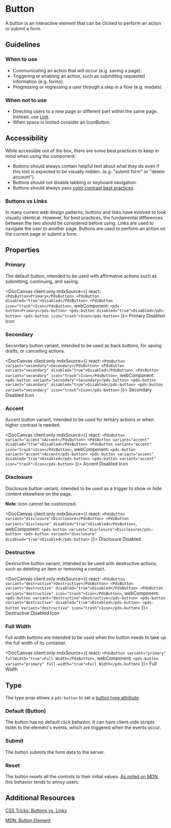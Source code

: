 
# Button

A button is an interactive element that can be clicked to perform an action or submit a form.

## Guidelines

### When to use

- Communicating an action that will occur (e.g. saving a page).
- Triggering or enabling an action, such as submitting requested information (e.g. forms).
- Progressing or regressing a user through a step in a flow (e.g. modals).

### When not to use

- Directing users to a new page or different part within the same page. Instead, use [Link](/docs/components-link--external).
- When space is limited consider an IconButton.

## Accessibility

While accessible out of the box, there are some best practices to keep in mind when using the component:

- Buttons should always contain helpful text about what they do even if this text is expected to be visually hidden. (e.g. "submit form" or "delete account").
- Buttons should not disable tabbing or keyboard navigation.
- Buttons should always pass [color contrast best practices](https://www.w3.org/WAI/WCAG22/Understanding/contrast-minimum.html).

### Buttons vs Links

In many current web design patterns, buttons and links have evolved to look visually identical. However, for best practices, the fundamental differences between the two should be considered before using. Links are used to navigate the user to another page. Buttons are used to perform an action on the current page or submit a form.

## Properties

<DocArgsTable componentName="pds-button" docSource={components}/>

### Primary

The default button, intended to be used with affirmative actions such as submitting, continuing, and saving.

<DocCanvas client:only
  mdxSource={{
    react: `
    <PdsButton>Primary</PdsButton>
    <PdsButton disabled="true">Disabled</PdsButton>
    <PdsButton icon="trash">Icon</PdsButton>
    `,
    webComponent: `
    <pds-button>Primary</pds-button>
    <pds-button disabled="true">Disabled</pds-button>
    <pds-button icon="trash">Icon</pds-button>
    `
}}>
  <pds-button>Primary</pds-button>
  <pds-button disabled="true">Disabled</pds-button>
  <pds-button icon="trash">Icon</pds-button>
</DocCanvas>

### Secondary

Secondary button variant, intended to be used as back buttons, for saving drafts, or cancelling actions.

<DocCanvas client:only
  mdxSource={{
    react: `
    <PdsButton variant="secondary">Secondary</PdsButton>
    <PdsButton variant="secondary" disabled="true">Disabled</PdsButton>
    <PdsButton variant="secondary" icon="trash">Icon</PdsButton>
    `,
    webComponent: `
    <pds-button variant="secondary">Secondary</pds-button>
    <pds-button variant="secondary" disabled="true">Disabled</pds-button>
    <pds-button variant="secondary" icon="trash">Icon</pds-button>
    `
}}>
  <pds-button variant="secondary">Secondary</pds-button>
  <pds-button variant="secondary" disabled="true">Disabled</pds-button>
  <pds-button variant="secondary" icon="trash">Icon</pds-button>
</DocCanvas>

### Accent

Accent button variant, intended to be used for tertiary actions or when higher contrast is needed.

<DocCanvas client:only
  mdxSource={{
    react: `
    <PdsButton variant="accent">Accent</PdsButton>
    <PdsButton variant="accent" disabled="true">Disabled</PdsButton>
    <PdsButton variant="accent" icon="trash">Icon</PdsButton>
    `,
    webComponent: `
    <pds-button variant="accent">Accent</pds-button>
    <pds-button variant="accent" disabled="true">Disabled</pds-button>
    <pds-button variant="accent" icon="trash">Icon</pds-button>
    `
}}>
  <pds-button variant="accent">Accent</pds-button>
  <pds-button variant="accent" disabled="true">Disabled</pds-button>
  <pds-button variant="accent" icon="trash">Icon</pds-button>
</DocCanvas>

### Disclosure

Disclosure button variant, intended to be used as a trigger to show or hide content elsewhere on the page.

**Note**: Icon cannot be customized.

<DocCanvas client:only
  mdxSource={{
    react: `
    <PdsButton variant="disclosure">Disclosure</PdsButton>
    <PdsButton variant="disclosure" disabled="true">Disabled</PdsButton>
    `,
    webComponent: `
    <pds-button variant="disclosure">Disclosure</pds-button>
    <pds-button variant="disclosure" disabled="true">Disabled</pds-button>
    `
}}>
  <pds-button variant="disclosure">Disclosure</pds-button>
  <pds-button variant="disclosure" disabled="true">Disabled</pds-button>
</DocCanvas>

### Destructive

Destructive button variant, intended to be used with destructive actions, such as deleting an item or removing a contact.

<DocCanvas client:only
  mdxSource={{
    react: `
    <PdsButton variant="destructive">Destructive</PdsButton>
    <PdsButton variant="destructive" disabled="true">Disabled</PdsButton>
    <PdsButton variant="destructive" icon="trash">Icon</PdsButton>
    `,
    webComponent: `
    <pds-button variant="destructive">Destructive</pds-button>
    <pds-button variant="destructive" disabled="true">Disabled</pds-button>
    <pds-button variant="destructive" icon="trash">Icon</pds-button>
    `
}}>
  <pds-button variant="destructive">Destructive</pds-button>
  <pds-button variant="destructive" disabled="true">Disabled</pds-button>
  <pds-button variant="destructive" icon="trash">Icon</pds-button>
</DocCanvas>

### Full Width

Full width buttons are intended to be used when the button needs to take up the full width of its container.

<DocCanvas client:only
  mdxSource={{
    react: `
    <PdsButton variant="primary" fullWidth="true">Full Width</PdsButton>
    `,
    webComponent: `
    <pds-button variant="primary" full-width="true">Full Width</pds-button>
    `
}}>
  <pds-button variant="primary" full-width="true">Full Width</pds-button>
</DocCanvas>

## Type

The type prop allows a `pds-button` to set a [button type attribute](https://developer.mozilla.org/en-US/docs/Web/HTML/Element/button#attr-type).

### Default (Button)

The button has no default click behavior. It can have client-side scripts listen to the element's events, which are triggered when the events occur.

### Submit

The button submits the form data to the server.

### Reset

The button resets all the controls to their initial values. [As noted on MDN](https://developer.mozilla.org/en-US/docs/Web/HTML/Element/button#attr-type), this behavior tends to annoy users.

## Additional Resources

[CSS Tricks: Buttons vs. Links](https://css-tricks.com/buttons-vs-links/)

[MDN: Button Element](https://developer.mozilla.org/en-US/docs/Web/HTML/Element/button)
